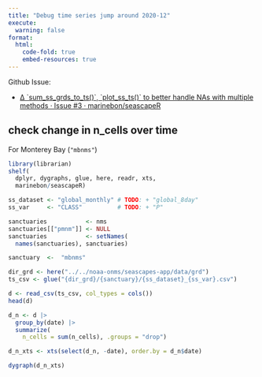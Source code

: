 ```yaml
---
title: "Debug time series jump around 2020-12"
execute: 
  warning: false
format:
  html:
    code-fold: true
    embed-resources: true    
---
```


Github Issue:

 - [∆ \`sum\_ss\_grds\_to\_ts()\`, \`plot\_ss\_ts()\` to better handle NAs with multiple methods · Issue #3 · marinebon/seascapeR](https://github.com/marinebon/seascapeR/issues/3)

## check change in n_cells over time

For Monterey Bay (`"mbnms"`)

```r
library(librarian)
shelf(
  dplyr, dygraphs, glue, here, readr, xts,
  marinebon/seascapeR)

ss_dataset <- "global_monthly" # TODO: + "global_8day"
ss_var     <- "CLASS"          # TODO: + "P"

sanctuaries           <- nms
sanctuaries[["pmnm"]] <- NULL
sanctuaries           <- setNames(
  names(sanctuaries), sanctuaries)

sanctuary  <-  "mbnms"

dir_grd <- here("../../noaa-onms/seascapes-app/data/grd")
ts_csv <- glue("{dir_grd}/{sanctuary}/{ss_dataset}_{ss_var}.csv")

d <- read_csv(ts_csv, col_types = cols())
head(d)

d_n <- d |>
  group_by(date) |>
  summarize(
    n_cells = sum(n_cells), .groups	= "drop")

d_n_xts <- xts(select(d_n, -date), order.by = d_n$date)

dygraph(d_n_xts)
```
